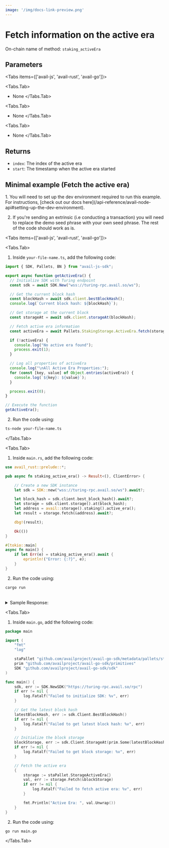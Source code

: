 ```yaml
---
image: '/img/docs-link-preview.png'
---
```



# Fetch information on the active era

On-chain name of method: `staking_activeEra`

## Parameters

<Tabs items={['avail-js', 'avail-rust', 'avail-go']}>

<Tabs.Tab>
- None
</Tabs.Tab>

<Tabs.Tab>
- None
</Tabs.Tab>

<Tabs.Tab>
- None
</Tabs.Tab>

</Tabs>

## Returns

- `index`: The index of the active era
- `start`: The timestamp when the active era started

## Minimal example (Fetch the active era)

<Callout type="info">
1. You will need to set up the dev environment required to run this example. 
For instructions, [check out our docs here](/api-reference/avail-node-api#setting-up-the-dev-environment).

2. If you're sending an extrinsic (i.e conducting a transaction) you will need to replace the demo seed phrase with your own seed phrase.
The rest of the code should work as is.
</Callout>

<Tabs items={['avail-js', 'avail-rust', 'avail-go']}>

<Tabs.Tab>

1. Inside `your-file-name.ts`, add the following code:

```typescript showLineNumbers filename="avail-js"
import { SDK, Pallets, BN } from "avail-js-sdk";

export async function getActiveEra() {
  // Initialize SDK with Turing endpoint
  const sdk = await SDK.New("wss://turing-rpc.avail.so/ws");

  // Get the current block hash
  const blockHash = await sdk.client.bestBlockHash();
  console.log(`Current block hash: ${blockHash}`);

  // Get storage at the current block
  const storageAt = await sdk.client.storageAt(blockHash);

  // Fetch active era information
  const activeEra = await Pallets.StakingStorage.ActiveEra.fetch(storageAt);

  if (!activeEra) {
    console.log("No active era found");
    process.exit(1);
  }

  // Log all properties of activeEra
  console.log("\nAll Active Era Properties:");
  for (const [key, value] of Object.entries(activeEra)) {
    console.log(`${key}: ${value}`);
  }

  process.exit(0);
}

// Execute the function
getActiveEra();
```

2. Run the code using:

```bash filename="terminal"
ts-node your-file-name.ts
```

</Tabs.Tab>

<Tabs.Tab>

1. Inside `main.rs`, add the following code:

```rust showLineNumbers filename="avail-rust" showLineNumbers filename="avail-rust"
use avail_rust::prelude::*;

pub async fn staking_active_era() -> Result<(), ClientError> {

    // Create a new SDK instance
    let sdk = SDK::new("wss://turing-rpc.avail.so/ws").await?;

    let block_hash = sdk.client.best_block_hash().await?;
    let storage = sdk.client.storage().at(block_hash);
    let address = avail::storage().staking().active_era();
    let result = storage.fetch(&address).await?;

    dbg!(result);

    Ok(())
}

#[tokio::main]
async fn main() {
    if let Err(e) = staking_active_era().await {
        eprintln!("Error: {:?}", e);
    }
}
```

2. Run the code using:

```bash filename="terminal"
cargo run
```

<br/>
<details className="border p-3 rounded-md bg-[#EFF6FF]">
<summary>Sample Response:</summary>
```json
result = Some(
    ActiveEraInfo {
        index: 174,
        start: Some(
            1726523440000,
        ),
    },
)
```
</details>
</Tabs.Tab>

<Tabs.Tab>

1. Inside `main.go`, add the following code:

```go showLineNumbers filename="avail-go"
package main

import (
	"fmt"
	"log"

	staPallet "github.com/availproject/avail-go-sdk/metadata/pallets/staking"
	prim "github.com/availproject/avail-go-sdk/primitives"
	SDK "github.com/availproject/avail-go-sdk/sdk"
)

func main() {
	sdk, err := SDK.NewSDK("https://turing-rpc.avail.so/rpc")
	if err != nil {
		log.Fatalf("Failed to initialize SDK: %v", err)
	}

	// Get the latest block hash
	latestBlockHash, err := sdk.Client.BestBlockHash()
	if err != nil {
		log.Fatalf("Failed to get latest block hash: %v", err)
	}

	// Initialize the block storage
	blockStorage, err := sdk.Client.StorageAt(prim.Some(latestBlockHash))
	if err != nil {
		log.Fatalf("Failed to get block storage: %v", err)
	}

	// Fetch the active era
	{
		storage := staPallet.StorageActiveEra{}
		val, err := storage.Fetch(&blockStorage)
		if err != nil {
			log.Fatalf("Failed to fetch active era: %v", err)
		}

		fmt.Println("Active Era: ", val.Unwrap())
	}
}
```

2. Run the code using:

```bash filename="terminal"
go run main.go
```

</Tabs.Tab>
</Tabs>
